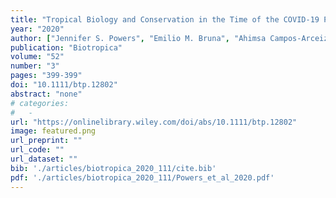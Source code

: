 ```yaml
---
title: "Tropical Biology and Conservation in the Time of the COVID-19 Pandemic"
year: "2020"
author: ["Jennifer S. Powers", "Emilio M. Bruna", "Ahimsa Campos-Arceiz", "Patricia Delamonica Sampaio", "Saara J. DeWalt", "Lucia G. Lohmann", "Rakan A. Zahawi"]
publication: "Biotropica"
volume: "52"
number: "3"
pages: "399-399"
doi: "10.1111/btp.12802"
abstract: "none"
# categories: 
#   - 
url: "https://onlinelibrary.wiley.com/doi/abs/10.1111/btp.12802"
image: featured.png
url_preprint: ""
url_code: ""
url_dataset: ""
bib: './articles/biotropica_2020_111/cite.bib'
pdf: './articles/biotropica_2020_111/Powers_et_al_2020.pdf'
---
```

